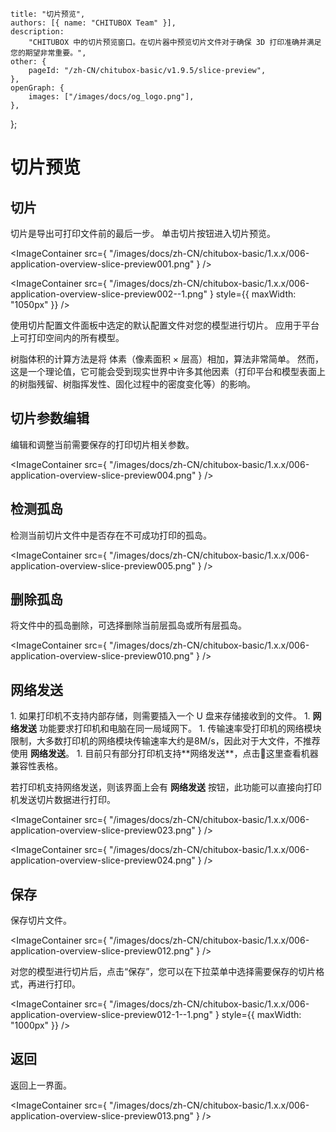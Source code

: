 	title: "切片预览",
	authors: [{ name: "CHITUBOX Team" }],
	description:
		"CHITUBOX 中的切片预览窗口。在切片器中预览切片文件对于确保 3D 打印准确并满足您的期望非常重要。",
	other: {
		pageId: "/zh-CN/chitubox-basic/v1.9.5/slice-preview",
	},
	openGraph: {
		images: ["/images/docs/og_logo.png"],
	},
};

# 切片预览

## 切片

切片是导出可打印文件前的最后一步。
单击切片按钮进入切片预览。

<ImageContainer
	src={
		"/images/docs/zh-CN/chitubox-basic/1.x.x/006-application-overview-slice-preview001.png"
	}
/>

<ImageContainer
	src={
		"/images/docs/zh-CN/chitubox-basic/1.x.x/006-application-overview-slice-preview002--1.png"
	}
	style={{ maxWidth: "1050px" }}
/>

使用切片配置文件面板中选定的默认配置文件对您的模型进行切片。 应用于平台上可打印空间内的所有模型。

<Admonition type="note" title="注意">
	树脂体积的计算方法是将 体素（像素面积 × 层高）相加，算法非常简单。
	然而，这是一个理论值，它可能会受到现实世界中许多其他因素（打印平台和模型表面上的树脂残留、树脂挥发性、固化过程中的密度变化等）的影响。
</Admonition>

## 切片参数编辑

编辑和调整当前需要保存的打印切片相关参数。

<ImageContainer
	src={
		"/images/docs/zh-CN/chitubox-basic/1.x.x/006-application-overview-slice-preview004.png"
	}
/>

## 检测孤岛

检测当前切片文件中是否存在不可成功打印的孤岛。

<ImageContainer
	src={
		"/images/docs/zh-CN/chitubox-basic/1.x.x/006-application-overview-slice-preview005.png"
	}
/>

## 删除孤岛

将文件中的孤岛删除，可选择删除当前层孤岛或所有层孤岛。

<ImageContainer
	src={
		"/images/docs/zh-CN/chitubox-basic/1.x.x/006-application-overview-slice-preview010.png"
	}
/>

## 网络发送

<Admonition type="note" title="注意">
	1. 如果打印机不支持内部存储，则需要插入一个 U 盘来存储接收到的文件。 
	1. <b>网络发送</b> 功能要求打印机和电脑在同一局域网下。 
	1. 传输速率受打印机的网络模块限制，大多数打印机的网络模块传输速率大约是8M/s，因此对于大文件，不推荐使用 <b>网络发送</b>。 
	1. 目前只有部分打印机支持**网络发送**，点击<SpanA href="https://wkhvloo2kw.feishu.cn/docx/W9XedDtuqoHK2IxsicvccQthngf">📃这里</SpanA>查看机器兼容性表格。
</Admonition>

若打印机支持网络发送，则该界面上会有 **网络发送** 按钮，此功能可以直接向打印机发送切片数据进行打印。

<ImageContainer
	src={
		"/images/docs/zh-CN/chitubox-basic/1.x.x/006-application-overview-slice-preview023.png"
	}
/>

<ImageContainer
	src={
		"/images/docs/zh-CN/chitubox-basic/1.x.x/006-application-overview-slice-preview024.png"
	}
/>

## 保存

保存切片文件。

<ImageContainer
	src={
		"/images/docs/zh-CN/chitubox-basic/1.x.x/006-application-overview-slice-preview012.png"
	}
/>

<Admonition type="note" title="注意">
	对您的模型进行切片后，点击“保存”，您可以在下拉菜单中选择需要保存的切片格式，再进行打印。
</Admonition>

<ImageContainer
	src={
		"/images/docs/zh-CN/chitubox-basic/1.x.x/006-application-overview-slice-preview012-1--1.png"
	}
	style={{ maxWidth: "1000px" }}
/>

## 返回

返回上一界面。

<ImageContainer
	src={
		"/images/docs/zh-CN/chitubox-basic/1.x.x/006-application-overview-slice-preview013.png"
	}
/>
